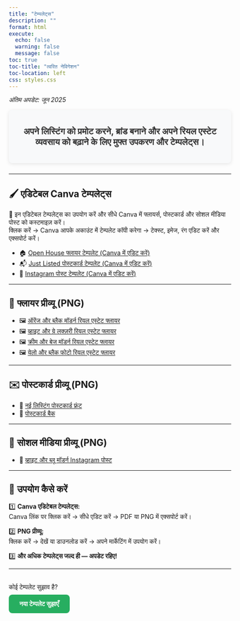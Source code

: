 ```yaml
---
title: "टेम्पलेट्स"
description: ""
format: html
execute: 
  echo: false
  warning: false
  message: false
toc: true
toc-title: "त्वरित नेविगेशन"
toc-location: left
css: styles.css
---
```


*अंतिम अपडेट: जून 2025*

<div style="
  background-color: #f8f9fa;
  color: #333;
  padding: 1rem 2rem;
  text-align: center;
  font-size: 1.25rem;
  font-weight: bold;
  border-radius: 8px;
  margin-bottom: 1.5rem;
  box-shadow: 0 2px 8px rgba(0,0,0,0.1);
">

  अपने लिस्टिंग को प्रमोट करने, ब्रांड बनाने और अपने रियल एस्टेट व्यवसाय को बढ़ाने के लिए मुफ्त उपकरण और टेम्पलेट्स।

</div>

---

## 🖌️ एडिटेबल Canva टेम्पलेट्स

🎨 इन एडिटेबल टेम्पलेट्स का उपयोग करें और सीधे Canva में फ्लायर्स, पोस्टकार्ड और सोशल मीडिया पोस्ट को कस्टमाइज़ करें।  
क्लिक करें → Canva आपके अकाउंट में टेम्पलेट कॉपी करेगा → टेक्स्ट, इमेज, रंग एडिट करें और एक्सपोर्ट करें।

- 🏠 [Open House फ्लायर टेम्पलेट (Canva में एडिट करें)](https://YOUR_CANVA_LINK_HERE)  
- 📬 [Just Listed पोस्टकार्ड टेम्पलेट (Canva में एडिट करें)](https://YOUR_CANVA_LINK_HERE)  
- 📱 [Instagram पोस्ट टेम्पलेट (Canva में एडिट करें)](https://YOUR_CANVA_LINK_HERE)

---

## 📄 फ्लायर प्रीव्यू (PNG)

- 🖼️ [ऑरेंज और ब्लैक मॉडर्न रियल एस्टेट फ्लायर](templates/Orange%20and%20Black%20Modern%20Real%20Estate%20Flyer.png)  
- 🖼️ [व्हाइट और ग्रे लक्ज़री रियल एस्टेट फ्लायर](templates/White%20and%20Gray%20Modern%20Luxury%20Real%20Estate%20Flyer.png)  
- 🖼️ [क्रीम और बेज मॉडर्न रियल एस्टेट फ्लायर](templates/Cream%20and%20Beige%20Modern%20Home%20Real%20Estate%20Flyer.png)  
- 🖼️ [येलो और ब्लैक फोटो रियल एस्टेट फ्लायर](templates/Yellow%20and%20Black%20White%20Photo%20Real%20Estate%20Flyer.png)

---

## ✉️ पोस्टकार्ड प्रीव्यू (PNG)

- 📩 [नई लिस्टिंग पोस्टकार्ड फ्रंट](templates/1.png)  
- 📩 [पोस्टकार्ड बैक](templates/2.png)

---

## 📱 सोशल मीडिया प्रीव्यू (PNG)

- 📲 [व्हाइट और ब्लू मॉडर्न Instagram पोस्ट](templates/White%20Blue%20Modern%20Real%20Estate%20Instagram%20Post.png)

---

## 📖 उपयोग कैसे करें

1️⃣ **Canva एडिटेबल टेम्पलेट्स:**  
Canva लिंक पर क्लिक करें → सीधे एडिट करें → PDF या PNG में एक्सपोर्ट करें।

2️⃣ **PNG प्रीव्यू:**  
क्लिक करें → देखें या डाउनलोड करें → अपने मार्केटिंग में उपयोग करें।

3️⃣ **और अधिक टेम्पलेट्स जल्द ही — अपडेट रहिए!**

---

<p style="
  text-align: center;
  margin-top: 2rem;
  font-size: 1.1rem;
">

  कोई टेम्पलेट सुझाव है?  
  <a href="mailto:HomesByQuintana@gmail.com?subject=टेम्पलेट सुझाव" style="
    display: inline-block;
    margin-top: 0.5rem;
    padding: 0.75rem 1.5rem;
    background-color: #27ae60;
    color: white;
    text-decoration: none;
    border-radius: 8px;
    font-weight: bold;
    transition: background-color 0.3s;
  ">नया टेम्पलेट सुझाएँ</a>

</p>
